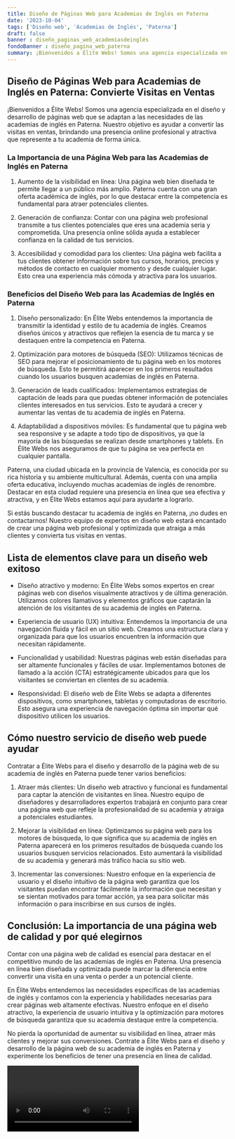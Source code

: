 ```yaml
---
title: Diseño de Páginas Web para Academias de Inglés en Paterna
date: '2023-10-04'
tags: ['Diseño web', 'Academias de Inglés', 'Paterna']
draft: false
banner : diseño_paginas_web_academiasdeinglés
fondoBanner : diseño_pagina_web_paterna
summary: ¡Bienvenidos a Élite Webs! Somos una agencia especializada en el diseño y desarrollo de páginas web que se adaptan a las necesidades de las academias de inglés en Paterna. Nuestro objetivo es ayudar a convertir las visitas en ventas, brindando una presencia online profesional y atractiva que represente a tu academia de forma única.
---
```


## Diseño de Páginas Web para Academias de Inglés en Paterna: Convierte Visitas en Ventas

¡Bienvenidos a Élite Webs! Somos una agencia especializada en el diseño y desarrollo de páginas web que se adaptan a las necesidades de las academias de inglés en Paterna. Nuestro objetivo es ayudar a convertir las visitas en ventas, brindando una presencia online profesional y atractiva que represente a tu academia de forma única.

### La Importancia de una Página Web para las Academias de Inglés en Paterna

1. Aumento de la visibilidad en línea: Una página web bien diseñada te permite llegar a un público más amplio. Paterna cuenta con una gran oferta académica de inglés, por lo que destacar entre la competencia es fundamental para atraer potenciales clientes.

2. Generación de confianza: Contar con una página web profesional transmite a tus clientes potenciales que eres una academia seria y comprometida. Una presencia online sólida ayuda a establecer confianza en la calidad de tus servicios.

3. Accesibilidad y comodidad para los clientes: Una página web facilita a tus clientes obtener información sobre tus cursos, horarios, precios y métodos de contacto en cualquier momento y desde cualquier lugar. Esto crea una experiencia más cómoda y atractiva para los usuarios.

### Beneficios del Diseño Web para las Academias de Inglés en Paterna

1. Diseño personalizado: En Élite Webs entendemos la importancia de transmitir la identidad y estilo de tu academia de inglés. Creamos diseños únicos y atractivos que reflejen la esencia de tu marca y se destaquen entre la competencia en Paterna.

2. Optimización para motores de búsqueda (SEO): Utilizamos técnicas de SEO para mejorar el posicionamiento de tu página web en los motores de búsqueda. Esto te permitirá aparecer en los primeros resultados cuando los usuarios busquen academias de inglés en Paterna.

3. Generación de leads cualificados: Implementamos estrategias de captación de leads para que puedas obtener información de potenciales clientes interesados en tus servicios. Esto te ayudará a crecer y aumentar las ventas de tu academia de inglés en Paterna.

4. Adaptabilidad a dispositivos móviles: Es fundamental que tu página web sea responsive y se adapte a todo tipo de dispositivos, ya que la mayoría de las búsquedas se realizan desde smartphones y tablets. En Élite Webs nos aseguramos de que tu página se vea perfecta en cualquier pantalla.

Paterna, una ciudad ubicada en la provincia de Valencia, es conocida por su rica historia y su ambiente multicultural. Además, cuenta con una amplia oferta educativa, incluyendo muchas academias de inglés de renombre. Destacar en esta ciudad requiere una presencia en línea que sea efectiva y atractiva, y en Élite Webs estamos aquí para ayudarte a lograrlo.

Si estás buscando destacar tu academia de inglés en Paterna, ¡no dudes en contactarnos! Nuestro equipo de expertos en diseño web estará encantado de crear una página web profesional y optimizada que atraiga a más clientes y convierta tus visitas en ventas.

<GifSeo />

<Cta />

## Lista de elementos clave para un diseño web exitoso

- Diseño atractivo y moderno: En Élite Webs somos expertos en crear páginas web con diseños visualmente atractivos y de última generación. Utilizamos colores llamativos y elementos gráficos que captarán la atención de los visitantes de su academia de inglés en Paterna.

- Experiencia de usuario (UX) intuitiva: Entendemos la importancia de una navegación fluida y fácil en un sitio web. Creamos una estructura clara y organizada para que los usuarios encuentren la información que necesitan rápidamente.

- Funcionalidad y usabilidad: Nuestras páginas web están diseñadas para ser altamente funcionales y fáciles de usar. Implementamos botones de llamado a la acción (CTA) estratégicamente ubicados para que los visitantes se conviertan en clientes de su academia.

- Responsividad: El diseño web de Élite Webs se adapta a diferentes dispositivos, como smartphones, tabletas y computadoras de escritorio. Esto asegura una experiencia de navegación óptima sin importar qué dispositivo utilicen los usuarios.

## Cómo nuestro servicio de diseño web puede ayudar

Contratar a Élite Webs para el diseño y desarrollo de la página web de su academia de inglés en Paterna puede tener varios beneficios:

1. Atraer más clientes: Un diseño web atractivo y funcional es fundamental para captar la atención de visitantes en línea. Nuestro equipo de diseñadores y desarrolladores expertos trabajará en conjunto para crear una página web que refleje la profesionalidad de su academia y atraiga a potenciales estudiantes.

2. Mejorar la visibilidad en línea: Optimizamos su página web para los motores de búsqueda, lo que significa que su academia de inglés en Paterna aparecerá en los primeros resultados de búsqueda cuando los usuarios busquen servicios relacionados. Esto aumentará la visibilidad de su academia y generará más tráfico hacia su sitio web.

3. Incrementar las conversiones: Nuestro enfoque en la experiencia de usuario y el diseño intuitivo de la página web garantiza que los visitantes puedan encontrar fácilmente la información que necesitan y se sientan motivados para tomar acción, ya sea para solicitar más información o para inscribirse en sus cursos de inglés.

## Conclusión: La importancia de una página web de calidad y por qué elegirnos

Contar con una página web de calidad es esencial para destacar en el competitivo mundo de las academias de inglés en Paterna. Una presencia en línea bien diseñada y optimizada puede marcar la diferencia entre convertir una visita en una venta o perder a un potencial cliente.

En Élite Webs entendemos las necesidades específicas de las academias de inglés y contamos con la experiencia y habilidades necesarias para crear páginas web altamente efectivas. Nuestro enfoque en el diseño atractivo, la experiencia de usuario intuitiva y la optimización para motores de búsqueda garantiza que su academia destaque entre la competencia.

No pierda la oportunidad de aumentar su visibilidad en línea, atraer más clientes y mejorar sus conversiones. Contrate a Élite Webs para el diseño y desarrollo de la página web de su academia de inglés en Paterna y experimente los beneficios de tener una presencia en línea de calidad.

<Video />

<CtaBot job='Academias de Inglés' city='Paterna'/>

<Gmaps query='Paterna+españa+maps' />